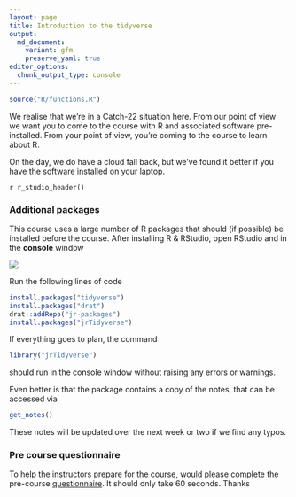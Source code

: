 ```yaml
---
layout: page
title: Introduction to the tidyverse
output:
  md_document:
    variant: gfm
    preserve_yaml: true
editor_options: 
  chunk_output_type: console
---
```

```r
source("R/functions.R")
```

We realise that we're in a Catch-22 situation here. From our point of view we want you 
to come to the course with R and associated software pre-installed. From your point of view, you're
coming to the course to learn about R. 

On the day, we do have a cloud fall back, but we've found it better if you have the 
software installed on your laptop.

`r r_studio_header()`


### Additional packages

This course uses a large number of R packages that should (if possible) be installed before the course. 
After installing R & RStudio, open RStudio and in the __console__ window

![](../graphics/tidyverse.png)

Run the following lines of code

```r
install.packages("tidyverse")
install.packages("drat")
drat::addRepo("jr-packages")
install.packages("jrTidyverse")
```

If everything goes to plan, the command

```r
library("jrTidyverse")
```
should run in the console window without raising any errors or warnings.

Even better is that the package contains a copy of the notes, that can be accessed
via 
```r
get_notes()
```
These notes will be updated over the next week or two if we find any typos.

### Pre course questionnaire

To help the instructors prepare for the course, would please complete the 
pre-course [questionnaire](https://www.jumpingrivers.com/q/scotland.html).
It should only take 60 seconds. Thanks
